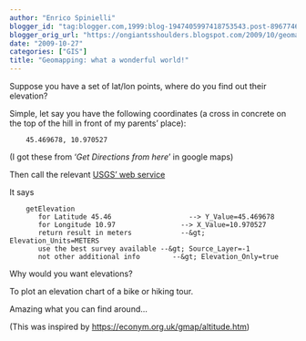 ```yaml
---
author: "Enrico Spinielli"
blogger_id: "tag:blogger.com,1999:blog-1947405997418753543.post-89677465580500019"
blogger_orig_url: "https://ongiantsshoulders.blogspot.com/2009/10/geomapping-what-wonderful-world.html"
date: "2009-10-27"
categories: ["GIS"]
title: "Geomapping: what a wonderful world!"
---
```


Suppose you have a set of lat/lon points, where do you find out their elevation?

Simple, let say you have the following coordinates (a cross in concrete on the top of the hill in front of my parents' place):

```
	45.469678, 10.970527
```
(I got these from '_Get Directions from here_' in google maps)

Then call the relevant [USGS' web service](https://www.blogger.com/getElevation?Y_Value=45.469678&amp;X_Value=10.970527&amp;Elevation_Units=METERS&amp;Source_Layer=-1&amp;Elevation_Only=true)

It says
```
	getElevation
	   for Latitude 45.46                   --> Y_Value=45.469678
	   for Longitude 10.97                --> X_Value=10.970527
	   return result in meters            --&gt; Elevation_Units=METERS
	   use the best survey available --&gt; Source_Layer=-1
	   not other additional info        --&gt; Elevation_Only=true
```

Why would you want elevations?

To plot an elevation chart of a bike or hiking tour.

Amazing what you can find around...

(This was inspired by [https://econym.org.uk/gmap/altitude.htm](https://econym.org.uk/gmap/altitude.htm))